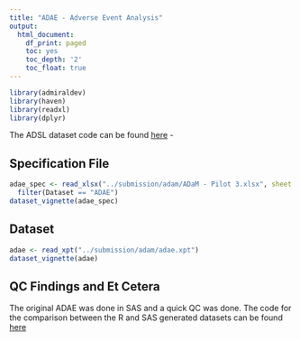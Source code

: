 ```yaml
---
title: "ADAE - Adverse Event Analysis"
output:
  html_document:
    df_print: paged
    toc: yes
    toc_depth: '2'
    toc_float: true
---
```


```r
library(admiraldev)
library(haven)
library(readxl)
library(dplyr)
```


The ADSL dataset code can be found [here](https://github.com/RConsortium/submissions-pilot3-adam/blob/main/submission/programs/adae.r) - 



## Specification File

```r
adae_spec <- read_xlsx("../submission/adam/ADaM - Pilot 3.xlsx", sheet = 3) %>%
  filter(Dataset == "ADAE")
dataset_vignette(adae_spec)
```
## Dataset

```r
adae <- read_xpt("../submission/adam/adae.xpt")
dataset_vignette(adae)
```

## QC Findings and Et Cetera

The original ADAE was done in SAS and a quick QC was done.  The code for the comparison between the R and SAS generated datasets can be found [here](https://github.com/RConsortium/submissions-pilot3-adam/blob/main/submission/programs/qc_adae.r)
